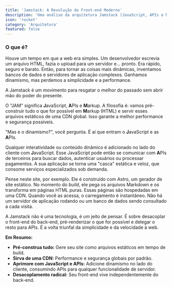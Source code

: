 ```yaml
---
title: 'Jamstack: A Revolução do Front-end Moderno'
description: 'Uma análise da arquitetura Jamstack (JavaScript, APIs e Markup), que favorece a entrega de sites estáticos pré-renderizados para máxima performance, segurança e escalabilidade.'
icon: 'rocket'
category: 'Arquitetura'
featured: false
---
```


### O que é?

Houve um tempo em que a web era simples. Um desenvolvedor escrevia um arquivo HTML, fazia o upload para um servidor e... pronto. Era rápido, seguro e barato. Então, para tornar as coisas mais dinâmicas, inventamos bancos de dados e servidores de aplicação complexos. Ganhamos dinamismo, mas perdemos a simplicidade e a performance.

A Jamstack é um movimento para resgatar o melhor do passado sem abrir mão do poder do presente.

O "JAM" significa **J**avaScript, **A**PIs e **M**arkup. A filosofia é: vamos pré-construir tudo o que for possível em **M**arkup (HTML) e servir esses arquivos estáticos de uma CDN global. Isso garante a melhor performance e segurança possíveis.

"Mas e o dinamismo?", você pergunta. É aí que entram o **J**avaScript e as **A**PIs.

Qualquer interatividade ou conteúdo dinâmico é adicionado no lado do cliente com **J**avaScript. Esse JavaScript pode então se comunicar com **A**PIs de terceiros para buscar dados, autenticar usuários ou processar pagamentos. A sua aplicação se torna uma "casca" estática e veloz, que consome serviços especializados sob demanda.

Pense neste site, por exemplo. Ele é construído com Astro, um gerador de site estático. No momento do *build*, ele pega os arquivos Markdown e os transforma em páginas HTML puras. Essas páginas são hospedadas em uma CDN. Quando você as acessa, o carregamento é instantâneo. Não há um servidor de aplicação rodando ou um banco de dados sendo consultado a cada visita.

A Jamstack não é uma tecnologia, é um jeito de pensar. É sobre desacoplar o front-end do back-end, pré-renderizar o que for possível e delegar o resto para APIs. É a volta triunfal da simplicidade e da velocidade à web.

**Em Resumo:**

*   **Pré-construa tudo:** Gere seu site como arquivos estáticos em tempo de build.
*   **Sirva de uma CDN:** Performance e segurança globais por padrão.
*   **Aprimore com JavaScript e APIs:** Adicione dinamismo no lado do cliente, consumindo APIs para qualquer funcionalidade de servidor.
*   **Desacoplamento radical:** Seu front-end vive independentemente do back-end. 